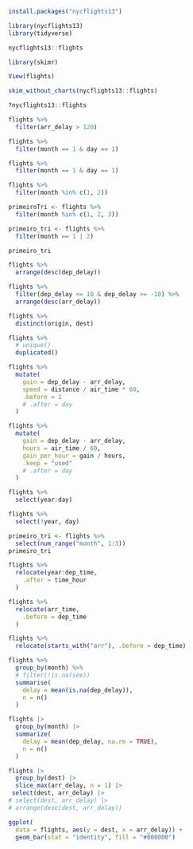```r
install.packages("nycflights13")
```
```r
library(nycflights13)
library(tidyverse)
```
```r
nycflights13::flights
```
```r
library(skimr)
```
```r
View(flights)
```
```r
skim_without_charts(nycflights13::flights)
```
```r
?nycflights13::flights
```
```r
flights %>%
  filter(arr_delay > 120)
```
```r
flights %>%
  filter(month == 1 & day == 1)
```
```r
flights %>%
  filter(month == 1 & day == 1)
```
```r
flights %>%
  filter(month %in% c(1, 2))
```
```r
primeiroTri <- flights %>%
  filter(month %in% c(1, 2, 3))
```
```r
primeiro_tri <- flights %>%
  filter(month == 1 | 2)

primeiro_tri
```
```r
flights %>%
  arrange(desc(dep_delay))
```
```r
flights %>%
  filter(dep_delay <= 10 & dep_delay >= -10) %>%
  arrange(desc(arr_delay))
```
```r
flights %>%
  distinct(origin, dest)
```
```r
flights %>%
  # unique()
  duplicated()
```
```r
flights %>%
  mutate(
    gain = dep_delay - arr_delay,
    speed = distance / air_time * 60,
    .before = 1
    # .after = day
  )
```
```r
flights %>%
  mutate(
    gain = dep_delay - arr_delay,
    hours = air_time / 60,
    gain_per_hour = gain / hours,
    .keep = "used"
    # .after = day
  )
```
```r
flights %>%
  select(year:day)
```
```r
flights %>%
  select(!year, day)
```
```r
primeiro_tri <- flights %>%
  select(num_range("month", 1:3))
primeiro_tri
```
```r
flights %>%
  relocate(year:dep_time,
    .after = time_hour
  )
```
```r
flights %>%
  relocate(arr_time,
    .before = dep_time
  )
```
```r
flights %>%
  relocate(starts_with("arr"), .before = dep_time)
```
```r
flights %>%
  group_by(month) %>%
  # filter(!is.na(sex))
  summarise(
    delay = mean(is.na(dep_delay)),
    n = n()
  )
```
```r
flights |>
  group_by(month) |>
  summarize(
    delay = mean(dep_delay, na.rm = TRUE),
    n = n()
  )
```
```r
flights |>
  group_by(dest) |>
  slice_max(arr_delay, n = 1) |>
 select(dest, arr_delay) |>
# select(dest, arr_delay) |>
# arrange(desc(dest, arr_delay))
```
```r
ggplot(
  data = flights, aes(y = dest, x = arr_delay)) +
  geom_bar(stat = "identity", fill = "#000000")

```
